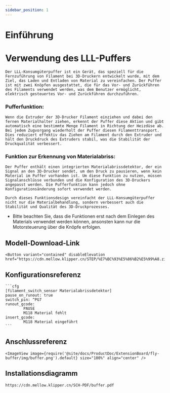 ```yaml
---
sidebar_position: 1
---
```




# Einführung

# Verwendung des LLL-Puffers

 	Der LLL-Konsumgüterpuffer ist ein Gerät, das speziell für die Fernzuführung von Filament bei 3D-Druckern entwickelt wurde, mit dem Ziel, das Laden und Entladen von Material zu vereinfachen. Der Puffer ist mit zwei Knöpfen ausgestattet, die für das Vor- und Zurückführen des Filaments verwendet werden, was dem Benutzer ermöglicht, elektrisch gesteuertes Vor- und Zurückführen durchzuführen.

### Pufferfunktion:

 	Wenn die Extruder der 3D-Drucker Filament einziehen und dabei den fernen Materialhalter ziehen, erkennt der Puffer diese Aktion und gibt automatisch eine bestimmte Menge Filament in Richtung der Heizdüse ab. Bei jedem Zugvorgang wiederholt der Puffer diesen Filamenttransport. Dies reduziert effektiv das Ziehen am Filament durch den Extruder und hält den Druckdruck des Extruders stabil, was die Stabilität der Druckqualität verbessert.

### Funktion zur Erkennung von Materialabriss:

 	Der Puffer enthält einen integrierten Materialabrissdetektor, der ein Signal an den 3D-Drucker sendet, um den Druck zu pausieren, wenn kein Material im Puffer vorhanden ist. Um diese Funktion zu nutzen, müssen Signalanschlüsse verbunden und die Konfiguration des 3D-Druckers angepasst werden. Die Pufferfunktion kann jedoch ohne Konfigurationsänderung sofort verwendet werden.

 	Durch dieses Funktionsdesign vereinfacht der LLL-Konsumgüterpuffer nicht nur die Materialbehandlung, sondern verbessert auch die Stabilität und Qualität des 3D-Druckprozesses.

* Bitte beachten Sie, dass die Funktionen erst nach dem Einlegen des Materials verwendet werden können, ansonsten kann nur die Motorsteuerung über die Knöpfe erfolgen.

## Modell-Download-Link

    <Button variant="contained" disableElevation href="https://cdn.mellow.klipper.cn/STEP/%E7%BC%93%E5%86%B2%E5%99%A8.zip">Puffermodell</Button>


## Konfigurationsreferenz

    ```cfg
    [filament_switch_sensor Materialabrissdetektor]
    pause_on_runout: true
    switch_pin: ^PG7
    runout_gcode:
            PAUSE
            M118 Material fehlt
    insert_gcode:
            M118 Material eingeführt
    ```

## Anschlussreferenz

    <ImageView image={require('@site/docs/ProductDoc/ExtensionBoard/fly-buffer/img/buffer.png').default} size="100%" align="center" />


## Installationsdiagramm

```bash
https://cdn.mellow.klipper.cn/SCH-PDF/buffer.pdf
```